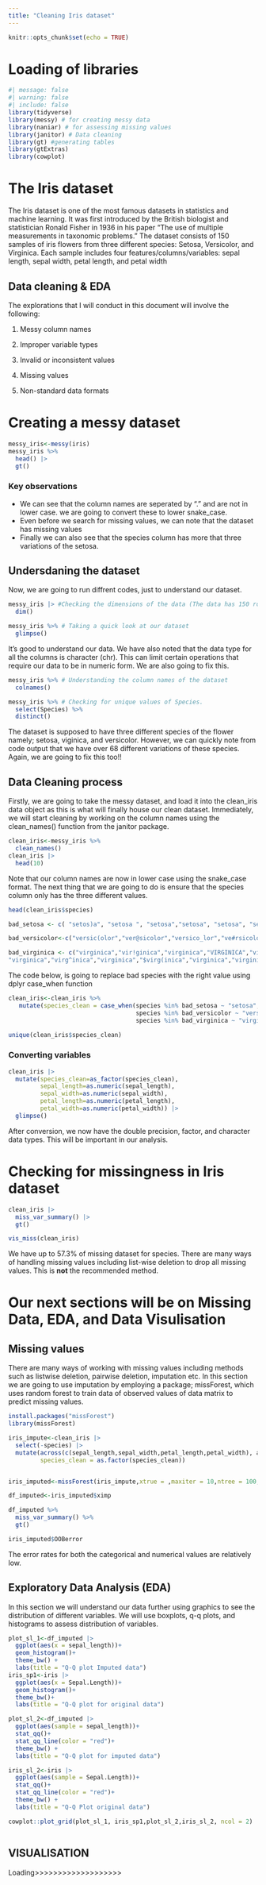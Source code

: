 ```yaml
---
title: "Cleaning Iris dataset"
---
```


```r
knitr::opts_chunk$set(echo = TRUE)
```

# Loading of libraries
```r
#| message: false
#| warning: false
#| include: false
library(tidyverse)
library(messy) # for creating messy data
library(naniar) # for assessing missing values
library(janitor) # Data cleaning
library(gt) #generating tables
library(gtExtras)
library(cowplot)
```

# The Iris dataset
The Iris dataset is one of the most famous datasets in statistics and machine learning. It was first introduced by the British biologist and statistician Ronald Fisher in 1936 in his paper "The use of multiple measurements in taxonomic problems." The dataset consists of 150 samples of iris flowers from three different species: Setosa, Versicolor, and Virginica. Each sample includes four features/columns/variables: sepal length, sepal width, petal length, and petal width

## Data cleaning & EDA 
The explorations that I will conduct in this document will involve the following:

1.  Messy column names

2.  Improper variable types

3.  Invalid or inconsistent values

4.  Missing values

5.  Non-standard data formats

# Creating a messy dataset
```r
messy_iris<-messy(iris)
messy_iris %>%
  head() |> 
  gt()
```
### Key observations
- We can see that the column names are seperated by "." and are not in lower case. we are going to convert these to lower snake_case.\n
- Even before we search for missing values, we can note that the dataset has missing values
- Finally we can also see that the species column has more that three variations of the setosa.

## Undersdaning the dataset
Now, we are going to run diffrent codes, just to understand our dataset.

```r
messy_iris |> #Checking the dimensions of the data (The data has 150 rows, and 5 columns)
  dim()
```

```r
messy_iris %>% # Taking a quick look at our dataset
  glimpse()
```
It's good to understand our data. We have also noted that the data type for all the columns is character (chr). This can limit certain operations that require our data to be in numeric form. We are also going to fix this.
```r
messy_iris %>% # Understanding the column names of the dataset
  colnames()
```

```r
messy_iris %>% # Checking for unique values of Species. 
  select(Species) %>% 
  distinct()
```

The dataset is supposed to have three different species of the flower namely; setosa, viginica, and versicolor. However, we can quickly note from code output that we have over 68 different variations of these species. Again, we are going to fix this too!!


## Data Cleaning process
Firstly, we are going to take the messy dataset, and load it into the clean_iris data object as this is what will finally house our clean dataset. Immediately, we will start cleaning by working on the column names using the clean_names() function from the janitor package.
```r
clean_iris<-messy_iris %>% 
  clean_names()
clean_iris |> 
  head(10)
```

Note that our column names are now in lower case using the snake_case format. The next thing that we are going to do is ensure that the species column only has the three different values. 

```r
head(clean_iris$species)
```


```r
bad_setosa <- c( "setos)a", "setosa ", "setosa","setosa", "setosa", "setosa ", "seto_sa",  "s&etosa",  "setosa", "SETOSA", "setosa", "se(tosa", "setosa","setosa", "setosa","setosa","*setosa","set_osa","setosa",         "se@tosa","setosa", "(s_etos.a",      "set(osa","setos$a","seto-s(a","(SETOSA","setosa ", "s-eto%sa",       "setosa","SETOSA", "seto.sa","setosa","setos^a", "setosa","set$osa", "setosa", "se+tosa","seto*sa",        "S)ETOSA","setos*a", "setosa","set!osa","setosa","setosa","s@et#osa ","setosa","setosa")
```

```r
bad_versicolor<-c("versic(olor","ver@sicolor","versico_lor","ve#rsicolor","versicolor",          "versico@lor","versicolor","versicolor","versicolor","versicolor","versicolor","vers_i%c#ol%or", "V*ERSICOLOR","ver!sicolor","+versicolo^r","versicolor","versico)l^or","versicol^or","ve&rsicolor","versicolor","$vers+icolor","versicolor ",")versicolor", "versicolor","versicolor","versicolor","versicolor ","ver&sicolor ","versico(lo$r","versi_color","versicolor","vers-ic.ol%o&r", "versicolor","versicolor",     "versicolor","*versicolor","versicolor","versicol!or","&versicolor","%versicol%or ",  "v%ersicolor","v+ersicolor")
```

```r
bad_virginica <- c("virginica","vir!ginica","virginica","VIRGINICA","virginica","virginica",     
"virginica","virg^inica","virginica","$virg(inica","virginica","virginica ","virginica",     "virginica","virgini+ca","vir-ginica", "virginica","virginica","virgin!ica","virginica",   ".virginic#a","virginica","virginic_a","virginica","v(irgi$nica","virginica","virginic#a",     "vir.gini@ca","virginica ","v#irgini(ca", "virginica","virginica","virginica","virginica",      "virgi^nica","virginica","virginica","virginica","VIRGINICA","virginica","virginica")
```


The code below, is going to replace bad species with the right value using dplyr case_when function

```r
clean_iris<-clean_iris %>% 
   mutate(species_clean = case_when(species %in% bad_setosa ~ "setosa",
                                    species %in% bad_versicolor ~ "versicolor",
                                    species %in% bad_virginica ~ "virginica"))

unique(clean_iris$species_clean)
```

### Converting variables 
```r
clean_iris |> 
  mutate(species_clean=as_factor(species_clean),
         sepal_length=as.numeric(sepal_length),
         sepal_width=as.numeric(sepal_width),
         petal_length=as.numeric(petal_length),
         petal_width=as.numeric(petal_width)) |> 
  glimpse()
```
 
After conversion, we now have the double precision, factor, and character data types. This will be important in our analysis.
 
# Checking for missingness in Iris dataset

```r
clean_iris |> 
  miss_var_summary() |> 
  gt()
```

```r
vis_miss(clean_iris)
```

We have up to 57.3% of missing dataset for species. There are many ways of handling missing values including list-wise deletion to drop all missing values. This is **not** the recommended method.


# Our next sections will be on Missing Data, EDA, and Data Visulisation

## Missing values
There are many ways of working with missing values including methods such as listwise deletion, pairwise deletion, imputation etc. In this section we are going to use imputation by employing a package;  missForest, which uses random forest to train data of observed values of data matrix to predict missing values. 

```r
install.packages("missForest")
library(missForest)

iris_impute<-clean_iris |> 
  select(-species) |> 
  mutate(across(c(sepal_length,sepal_width,petal_length,petal_width), as.numeric),
         species_clean = as.factor(species_clean))


iris_imputed<-missForest(iris_impute,xtrue = ,maxiter = 10,ntree = 100,verbose = FALSE)

df_imputed<-iris_imputed$ximp

df_imputed %>% 
  miss_var_summary() %>% 
  gt() 
```

```r
iris_imputed$OOBerror
```

The error rates for both the categorical and numerical values are relatively low.

## Exploratory Data Analysis (EDA)

In this section we will understand our data further using graphics to see the distribution of different variables. We will use boxplots, q-q plots, and histograms to assess distribution of variables.
```r
plot_sl_1<-df_imputed |> 
  ggplot(aes(x = sepal_length))+
  geom_histogram()+
  theme_bw() +
  labs(title = "Q-Q plot Imputed data")
iris_sp1<-iris |> 
  ggplot(aes(x = Sepal.Length))+
  geom_histogram()+
  theme_bw()+
  labs(title = "Q-Q plot for original data")

plot_sl_2<-df_imputed |> 
  ggplot(aes(sample = sepal_length))+
  stat_qq()+
  stat_qq_line(color = "red")+
  theme_bw() +
  labs(title = "Q-Q plot for imputed data")

iris_sl_2<-iris |> 
  ggplot(aes(sample = Sepal.Length))+
  stat_qq()+
  stat_qq_line(color = "red")+
  theme_bw() +
  labs(title = "Q-Q Plot original data")

cowplot::plot_grid(plot_sl_1, iris_sp1,plot_sl_2,iris_sl_2, ncol = 2)
```


```r

```

## VISUALISATION 

Loading>>>>>>>>>>>>>>>>>>>



















































































